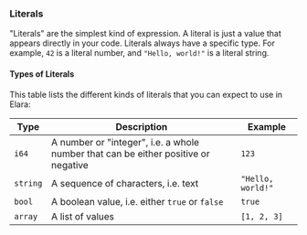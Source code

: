 ### Literals

"Literals" are the simplest kind of expression. A literal is just
a value that appears directly in your code. Literals always have a
specific type. For example, `42` is a literal number, and
`"Hello, world!"` is a literal string.

#### Types of Literals

This table lists the different kinds of literals that you can expect
to use in Elara:

| Type     | Description                                                                        | Example           |
| -------- | ---------------------------------------------------------------------------------- | ----------------- |
| `i64`    | A number or "integer", i.e. a whole number that can be either positive or negative | `123`             |
| `string` | A sequence of characters, i.e. text                                                | `"Hello, world!"` |
| `bool`   | A boolean value, i.e. either `true` or `false`                                     | `true`            |
| `array`  | A list of values                                                                   | `[1, 2, 3]`       |
